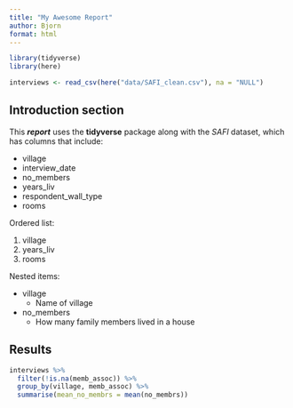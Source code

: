 ```yaml
---
title: "My Awesome Report"
author: Bjorn
format: html
---
```


```r
library(tidyverse)
library(here)

interviews <- read_csv(here("data/SAFI_clean.csv"), na = "NULL")
```


<!--
# Title
## Section
### Subsection
#### Subsubsection
##### etc

This is regular text.
-->

## Introduction section

This ***report*** uses the **tidyverse** package along with the *SAFI* dataset,
which has columns that include:

- village
- interview_date
- no_members
- years_liv
- respondent_wall_type
- rooms

Ordered list:

1. village
2. years_liv
3. rooms

Nested items:

- village
  + Name of village
- no_members
  * How many family members lived in a house

## Results

```r
interviews %>% 
  filter(!is.na(memb_assoc)) %>% 
  group_by(village, memb_assoc) %>% 
  summarise(mean_no_membrs = mean(no_membrs))
```



